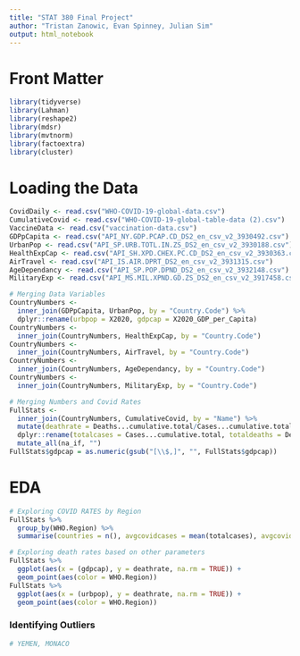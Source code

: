 ```yaml
---
title: "STAT 380 Final Project"
author: "Tristan Zanowic, Evan Spinney, Julian Sim"
output: html_notebook
---
```


# Front Matter
```r
library(tidyverse)
library(Lahman)
library(reshape2)
library(mdsr)
library(mvtnorm)
library(factoextra)
library(cluster)

```

# Loading the Data
```r
CovidDaily <- read.csv("WHO-COVID-19-global-data.csv")
CumulativeCovid <- read.csv("WHO-COVID-19-global-table-data (2).csv")
VaccineData <- read.csv("vaccination-data.csv")
GDPpCapita <- read.csv("API_NY.GDP.PCAP.CD_DS2_en_csv_v2_3930492.csv")
UrbanPop <- read.csv("API_SP.URB.TOTL.IN.ZS_DS2_en_csv_v2_3930188.csv")
HealthExpCap <- read.csv("API_SH.XPD.CHEX.PC.CD_DS2_en_csv_v2_3930363.csv")
AirTravel <- read.csv("API_IS.AIR.DPRT_DS2_en_csv_v2_3931315.csv")
AgeDependancy <- read.csv("API_SP.POP.DPND_DS2_en_csv_v2_3932148.csv")
MilitaryExp <- read.csv("API_MS.MIL.XPND.GD.ZS_DS2_en_csv_v2_3917458.csv")
```

```r
# Merging Data Variables
CountryNumbers <-
  inner_join(GDPpCapita, UrbanPop, by = "Country.Code") %>%
  dplyr::rename(urbpop = X2020, gdpcap = X2020_GDP_per_Capita)
CountryNumbers <-
  inner_join(CountryNumbers, HealthExpCap, by = "Country.Code")
CountryNumbers <-
  inner_join(CountryNumbers, AirTravel, by = "Country.Code")
CountryNumbers <-
  inner_join(CountryNumbers, AgeDependancy, by = "Country.Code")
CountryNumbers <-
  inner_join(CountryNumbers, MilitaryExp, by = "Country.Code")
```


```r
# Merging Numbers and Covid Rates 
FullStats <-
  inner_join(CountryNumbers, CumulativeCovid, by = "Name") %>%
  mutate(deathrate = Deaths...cumulative.total/Cases...cumulative.total) %>%
  dplyr::rename(totalcases = Cases...cumulative.total, totaldeaths = Deaths...cumulative.total) %>%
  mutate_all(na_if, "")
FullStats$gdpcap = as.numeric(gsub("[\\$,]", "", FullStats$gdpcap))
```


# EDA

```r
# Exploring COVID RATES by Region
FullStats %>%
  group_by(WHO.Region) %>%
  summarise(countries = n(), avgcovidcases = mean(totalcases), avgcoviddeaths = mean(totaldeaths), deathrate = (avgcoviddeaths/avgcovidcases))
```


```r
# Exploring death rates based on other parameters
FullStats %>%
  ggplot(aes(x = (gdpcap), y = deathrate, na.rm = TRUE)) +
  geom_point(aes(color = WHO.Region)) 
FullStats %>%
  ggplot(aes(x = (urbpop), y = deathrate, na.rm = TRUE)) +
  geom_point(aes(color = WHO.Region)) 
```

### Identifying Outliers

```r
# YEMEN, MONACO
```




